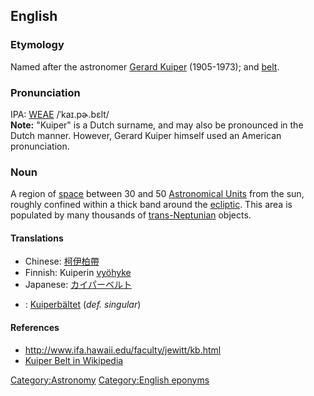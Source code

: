 ==English==
===Etymology===
Named after the astronomer [[w:Gerard_Kuiper|Gerard Kuiper]] (1905-1973); and [[belt]].

===Pronunciation===
IPA: [[WEAE]] /ˈkaɪ.pɚ.bɛlt/ <br>
'''Note:''' "Kuiper" is a Dutch surname, and may also be pronounced in the Dutch manner.  However, Gerard Kuiper himself used an American pronunciation.

===Noun===
A region of [[space]] between 30 and 50 [[Astronomical Unit]]s from the sun, roughly confined within a thick band around the [[ecliptic]].  This area is populated by many thousands of [[trans-Neptunian]] objects.

====Translations====
*Chinese: [[柯伊柏帶]]
*Finnish: Kuiperin [[vyöhyke]]
*Japanese: [[カイパーベルト]]
*{{sv}}: [[Kuiperbältet]] (''def. singular'')

====References====
* http://www.ifa.hawaii.edu/faculty/jewitt/kb.html
* [[w:Kuiper_belt|Kuiper Belt in Wikipedia]]

[[Category:Astronomy]]
[[Category:English eponyms]]